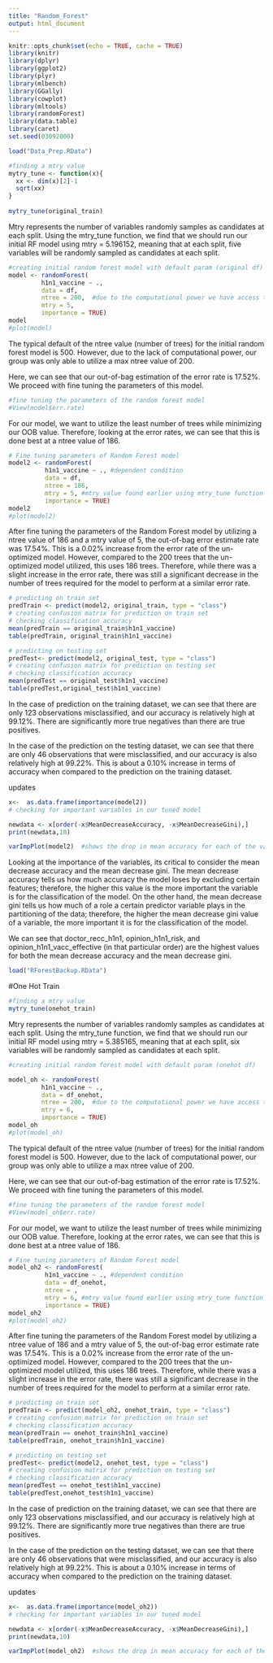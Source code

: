 ```yaml
---
title: "Random_Forest"
output: html_document
---
```


```r
knitr::opts_chunk$set(echo = TRUE, cache = TRUE)
library(knitr)
library(dplyr)
library(ggplot2)
library(plyr)
library(mlbench)
library(GGally)
library(cowplot)
library(mltools)
library(randomForest)
library(data.table)
library(caret)
set.seed(03092000)
```

```r
load("Data_Prep.RData")
```

```r
#finding a mtry value
mytry_tune <- function(x){
  xx <- dim(x)[2]-1
  sqrt(xx)
}
       
mytry_tune(original_train)
```
Mtry represents the number of variables randomly samples as candidates at each split. Using the mtry_tune function, we find that we should run our initial RF model using mtry = 5.196152, meaning that at each split, five variables will be randomly sampled as candidates at each split.

```r
#creating initial random forest model with default param (original df)
model <- randomForest(
         h1n1_vaccine ~ ., 
         data = df,
         ntree = 200,  #due to the computational power we have access to, we will limit ntree to 200
         mtry = 5,
         importance = TRUE)
model
#plot(model)
```
The typical default of the ntree value (number of trees) for the initial random forest model is 500. However, due to the lack of computational power, our group was only able to utilize a max ntree value of 200. 

Here, we can see that our out-of-bag estimation of the error rate is 17.52%. We proceed with fine tuning the parameters of this model.

```r
#fine tuning the parameters of the random forest model 
#View(model$err.rate)

```
For our model, we want to utilize the least number of trees while minimizing our OOB value. Therefore, looking at the error rates, we can see that this is done best at a ntree value of 186.  

```r
# Fine tuning parameters of Random Forest model
model2 <- randomForest(
          h1n1_vaccine ~ ., #dependent condition
          data = df,
          ntree = 186,
          mtry = 5, #mtry value found earlier using mtry_tune function
          importance = TRUE)
model2
#plot(model2)
```
After fine tuning the parameters of the Random Forest model by utilizing a ntree value of 186 and a mtry value of 5, the out-of-bag error estimate rate was 17.54%. This is a 0.02% increase from the error rate of the un-optimized model. However, compared to the 200 trees that the un-optimized model utilized, this uses 186 trees. Therefore, while there was a slight increase in the error rate, there was still a significant decrease in the number of trees required for the model to perform at a similar error rate.

```r
# predicting on train set
predTrain <- predict(model2, original_train, type = "class")
# creating confusion matrix for prediction on train set
# checking classification accuracy
mean(predTrain == original_train$h1n1_vaccine)                    
table(predTrain, original_train$h1n1_vaccine)  

# predicting on testing set
predTest<- predict(model2, original_test, type = "class")
# creating confusion matrix for prediction on testing set
# checking classification accuracy
mean(predTest == original_test$h1n1_vaccine)                    
table(predTest,original_test$h1n1_vaccine)
```

In the case of prediction on the training dataset, we can see that there are only 123 observations misclassified, and our accuracy is relatively high at 99.12%. There are significantly more true negatives than there are true positives. 

In the case of the prediction on the testing dataset, we can see that there are only 46 observations that were misclassified, and our accuracy is also relatively high at 99.22%. This is about a 0.10% increase in terms of accuracy when compared to the prediction on the training dataset.

updates 
```r
x<-  as.data.frame(importance(model2))
# checking for important variables in our tuned model

newdata <- x[order(-x$MeanDecreaseAccuracy, -x$MeanDecreaseGini),]
print(newdata,10)

varImpPlot(model2)  #shows the drop in mean accuracy for each of the variables
```
Looking at the importance of the variables, its critical to consider the mean decrease accuracy and the mean decrease gini. The mean decrease accuracy tells us how much accuracy the model loses by excluding certain features; therefore, the higher this value is the more important the variable is for the classification of the model. On the other hand, the mean decrease gini tells us how much of a role a certain predictor variable plays in the partitioning of the data; therefore, the higher the mean decrease gini value of a variable, the more important it is for the classification of the model.

We can see that doctor_recc_h1n1, opinion_h1n1_risk, and opinion_h1n1_vacc_effective (in that particular order) are the highest values for both the mean decrease accuracy and the mean decrease gini.

```r
load("RForestBackup.RData")
```

#One Hot Train
```r
#finding a mtry value
mytry_tune(onehot_train)
```
Mtry represents the number of variables randomly samples as candidates at each split. Using the mtry_tune function, we find that we should run our initial RF model using mtry = 5.385165, meaning that at each split, six variables will be randomly sampled as candidates at each split.

```r
#creating initial random forest model with default param (onehot df)

model_oh <- randomForest(
         h1n1_vaccine ~ ., 
         data = df_onehot,
         ntree = 200,  #due to the computational power we have access to, we will limit ntree to 200
         mtry = 6,
         importance = TRUE)
model_oh
#plot(model_oh)
```
The typical default of the ntree value (number of trees) for the initial random forest model is 500. However, due to the lack of computational power, our group was only able to utilize a max ntree value of 200. 

Here, we can see that our out-of-bag estimation of the error rate is 17.52%. We proceed with fine tuning the parameters of this model.

```r
#fine tuning the parameters of the random forest model 
#View(model_oh$err.rate)

```
For our model, we want to utilize the least number of trees while minimizing our OOB value. Therefore, looking at the error rates, we can see that this is done best at a ntree value of 186.  

```r
# Fine tuning parameters of Random Forest model
model_oh2 <- randomForest(
          h1n1_vaccine ~ ., #dependent condition
          data = df_onehot,
          ntree = ,
          mtry = 6, #mtry value found earlier using mtry_tune function
          importance = TRUE)
model_oh2
#plot(model_oh2)
```
After fine tuning the parameters of the Random Forest model by utilizing a ntree value of 186 and a mtry value of 5, the out-of-bag error estimate rate was 17.54%. This is a 0.02% increase from the error rate of the un-optimized model. However, compared to the 200 trees that the un-optimized model utilized, this uses 186 trees. Therefore, while there was a slight increase in the error rate, there was still a significant decrease in the number of trees required for the model to perform at a similar error rate.

```r
# predicting on train set
predTrain <- predict(model_oh2, onehot_train, type = "class")
# creating confusion matrix for prediction on train set
# checking classification accuracy
mean(predTrain == onehot_train$h1n1_vaccine)                    
table(predTrain, onehot_train$h1n1_vaccine)  

# predicting on testing set
predTest<- predict(model2, onehot_test, type = "class")
# creating confusion matrix for prediction on testing set
# checking classification accuracy
mean(predTest == onehot_test$h1n1_vaccine)                    
table(predTest,onehot_test$h1n1_vaccine)
```

In the case of prediction on the training dataset, we can see that there are only 123 observations misclassified, and our accuracy is relatively high at 99.12%. There are significantly more true negatives than there are true positives. 

In the case of the prediction on the testing dataset, we can see that there are only 46 observations that were misclassified, and our accuracy is also relatively high at 99.22%. This is about a 0.10% increase in terms of accuracy when compared to the prediction on the training dataset.

updates 
```r
x<-  as.data.frame(importance(model_oh2))
# checking for important variables in our tuned model

newdata <- x[order(-x$MeanDecreaseAccuracy, -x$MeanDecreaseGini),]
print(newdata,10)

varImpPlot(model_oh2)  #shows the drop in mean accuracy for each of the variables
```



